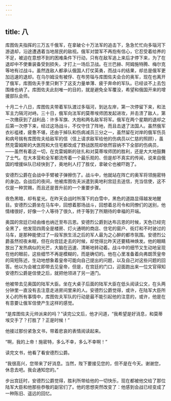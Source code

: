 ```yaml
---
---
---
```

title: 八
---



库图佐夫指挥的三万五千俄军，在拿破仑十万法军的追击下，急急忙忙向多瑙河下游退却，沿途遭遇着当地居民的敌视。俄军对盟军不再抱有信心，它忍受着给养的不足，被迫在意想不到的困难条件下行动，只有在敌军追上来后才停下来，为了在退却中不使重装备受到损失，才打上一场后卫战。在兰巴赫、阿姆施特腾、梅尔克等地有过战斗。虽然连敌人都承认俄国人打仗英勇，而战斗的结果，却总是俄军更加迅速的退却。在乌尔姆没有被俘、在布劳瑙与库图佐夫会合的奥军，现在也离开了俄军，库图佐夫手里只剩下了这支力量单薄、疲于奔命的军队。已经谈不上去包围维也纳了。库图佐夫此刻唯一的目的，就是避免全军覆没，希望和俄国开来的增援部队会师。

十月二十八日，库图佐夫带着军队渡过多瑙河，到达左岸，第一次停留下来，和法军主力隔河对峙。三十日，俄军向法军的莫蒂埃师团发起进攻，并击溃了敌人，第一次缴获到了战利品：许多军旗、大炮和两名敌军将军。俄军在两个星期的退却之后第一次停下来，经过这场战斗，不仅守住了阵地，而且击退了法国人。虽然俄军衣衫褴褛，疲惫不堪，还由于掉队和伤病减员三分之一，虽然留在对岸的俄军伤员和病号揣有库图佐夫给敌军的信（信上请求敌军给他的伤病员以仁慈的照顾），虽然克雷姆斯的大医院和大住宅都改成了野战医院却依然容纳不下全部的伤病员，——虽然有着这一切，在克雷姆斯的驻扎和对莫蒂埃师团的胜利，还是大大地鼓舞了士气。在大本营和全军都流传着一个最乐观的、但是却不真实的传闻，说来自俄国的增援纵队已经快到了，奥地利人打了胜仗，拿破仑也被吓跑了。

安德烈公爵在会战中手臂被子弹擦伤了。战斗中，他就站在阵亡的奥军将领施密特的身边。会战后的夜间，他被库图佐夫派遣到奥地利宫廷去送信，充当信使，这不仅是一种赏赐，而且还是晋升前的一个重要步骤。

夜色黑暗，却有星光。在昨天会战时所落下的白雪中，黑色的道路显得越发地醒目。安德烈公爵坐在马车中，回想着那场战斗，回想着总司令和同僚们的送别，他情绪很好，好像一个人等待了很久，终于等到了所期待的幸福的开端。

奥国的宫廷已经由维也纳迁至布吕恩。安德烈公爵到达布吕恩的时候，天色已经完全黑了，他发现四周全是楼房、灯火通明的商店、住宅的窗户、街灯和不时驶过的马车，是那种能使过了一段军旅生活之后的军人最为之心醉的都市氛围。安德烈公爵虽然彻夜未眠，但在向宫廷走去的时候，却觉得比昨天还要精神焕发。他的眼睛放出了发热病似的光芒，大脑在迅速、清晰地转动着。战斗中的细节又生动地呈现在他的眼前，这些细节不再是模糊的，而是确切的。他在心里准备着向弗朗茨皇帝的简短陈述，生动地想象着皇帝可能向自己提出的问题，以及自己对这些问题的回答。他以为会被立即带去见皇帝，但是，在宫廷的门口，迎面跑出来一位文官得知安德烈公爵是信使之后，就把他领进了另一道门。

他被带去见奥国的陆军大臣。坐在大桌子后面的陆军大臣在低头阅读公文，在头两分钟里一直没有去注意走进房间里来的人。安德烈公爵觉得，或许，在陆军大臣所关心的所有事情中，库图佐夫军队的行动是最不能引起他的注意的，或许，他是在有意要让俄军信使产生这样的感觉。

“是库图佐夫元帅派来的吗？”读完公文后，他才问道，“我希望是好消息，和莫蒂埃交手了？打胜了？正是时候！”

他接过那份紧急文书，带着悲哀的表情阅读起来。

“啊，我的上帝！施密特，多么不幸，多么不幸啊！”

读完文书，他看了看安德烈公爵。

“我很高兴，您带来了好消息。当然，陛下要接见您的，但不是在今天。谢谢您，休息去吧。我会通知您的。”

步出宫廷时，安德烈公爵觉得，胜利所带给他的一切快乐，现在都被他交给了那位陆军大臣和他那些恭敬的副官们了。他的思想突然改变了：他感到会战已经变成了一种陈旧、遥远的回忆。